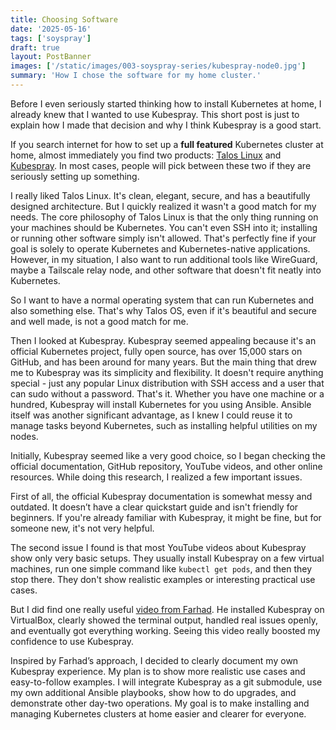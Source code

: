 ```yaml
---
title: Choosing Software
date: '2025-05-16'
tags: ['soyspray']
draft: true
layout: PostBanner
images: ['/static/images/003-soyspray-series/kubespray-node0.jpg']
summary: 'How I chose the software for my home cluster.'
---
```


Before I even seriously started thinking how to install Kubernetes at home, I
already knew that I wanted to use Kubespray. This short post is just to explain
how I made that decision and why I think Kubespray is a good start.

If you search internet for how to set up a **full featured** Kubernetes cluster at home, almost immediately you find two products: [Talos Linux](https://www.talos.dev/) and [Kubespray](https://github.com/kubernetes-sigs/kubespray). In most cases, people will pick between these two if they are seriously setting up something.

I really liked Talos Linux. It's clean, elegant, secure, and has a beautifully designed architecture. But I quickly realized it wasn't a good match for my needs. The core philosophy of Talos Linux is that the only thing running on your machines should be Kubernetes. You can't even SSH into it; installing or running other software simply isn't allowed. That's perfectly fine if your goal is solely to operate Kubernetes and Kubernetes-native applications. However, in my situation, I also want to run additional tools like WireGuard, maybe a Tailscale relay node, and other software that doesn't fit neatly into Kubernetes.

So I want to have a normal operating system that can run Kubernetes and also
something else. That's why Talos OS, even if it's beautiful and secure and well
made, is not a good match for me.

Then I looked at Kubespray. Kubespray seemed appealing because it's an official Kubernetes project, fully open source, has over 15,000 stars on GitHub, and has been around for many years. But the main thing that drew me to Kubespray was its simplicity and flexibility. It doesn't require anything special - just any popular Linux distribution with SSH access and a user that can sudo without a password. That's it. Whether you have one machine or a hundred, Kubespray will install Kubernetes for you using Ansible. Ansible itself was another significant advantage, as I knew I could reuse it to manage tasks beyond Kubernetes, such as installing helpful utilities on my nodes.

Initially, Kubespray seemed like a very good choice, so I began checking the official documentation, GitHub repository, YouTube videos, and other online resources. While doing this research, I realized a few important issues.

First of all, the official Kubespray documentation is somewhat messy and outdated. It doesn’t have a clear quickstart guide and isn't friendly for beginners. If you're already familiar with Kubespray, it might be fine, but for someone new, it's not very helpful.

The second issue I found is that most YouTube videos about Kubespray show only very basic setups. They usually install Kubespray on a few virtual machines, run one simple command like `kubectl get pods`, and then they stop there. They don't show realistic examples or interesting practical use cases.

But I did find one really useful [video from Farhad](https://www.youtube.com/watch?v=zJoK8MMI23Q). He installed Kubespray on VirtualBox, clearly showed the terminal output, handled real issues openly, and eventually got everything working. Seeing this video really boosted my confidence to use Kubespray.

Inspired by Farhad’s approach, I decided to clearly document my own Kubespray experience. My plan is to show more realistic use cases and easy-to-follow examples. I will integrate Kubespray as a git submodule, use my own additional Ansible playbooks, show how to do upgrades, and demonstrate other day-two operations. My goal is to make installing and managing Kubernetes clusters at home easier and clearer for everyone.